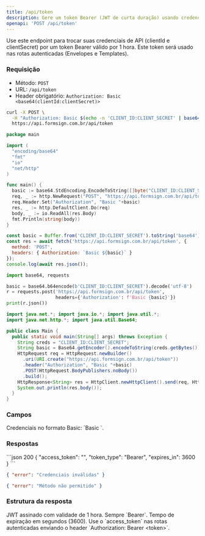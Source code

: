 ```yaml
---
title: /api/token
description: Gere um token Bearer (JWT de curta duração) usando credenciais Basic no formato `clientId:clientSecret`.
openapi: 'POST /api/token'
---
```


Use este endpoint para trocar suas credenciais de API (clientId e clientSecret) por um token Bearer válido por 1 hora. Este token será usado nas rotas autenticadas (Envelopes e Templates).

### Requisição
- Método: `POST`
- URL: `/api/token`
- Header obrigatório: `Authorization: Basic <base64(clientId:clientSecret)>`

<RequestExample>

```bash cURL
curl -X POST \
  -H "Authorization: Basic $(echo -n 'CLIENT_ID:CLIENT_SECRET' | base64)" \
  https://api.formsign.com.br/api/token
```

<CodeGroup>

```go Go
package main

import (
  "encoding/base64"
  "fmt"
  "io"
  "net/http"
)

func main() {
  basic := base64.StdEncoding.EncodeToString([]byte("CLIENT_ID:CLIENT_SECRET"))
  req, _ := http.NewRequest("POST", "https://api.formsign.com.br/api/token", nil)
  req.Header.Set("Authorization", "Basic "+basic)
  res, _ := http.DefaultClient.Do(req)
  body, _ := io.ReadAll(res.Body)
  fmt.Println(string(body))
}
```

```javascript JavaScript
const basic = Buffer.from('CLIENT_ID:CLIENT_SECRET').toString('base64');
const res = await fetch('https://api.formsign.com.br/api/token', {
  method: 'POST',
  headers: { Authorization: `Basic ${basic}` }
});
console.log(await res.json());
```

```python Python
import base64, requests

basic = base64.b64encode(b'CLIENT_ID:CLIENT_SECRET').decode('utf-8')
r = requests.post('https://api.formsign.com.br/api/token',
                  headers={'Authorization': f'Basic {basic}'})
print(r.json())
```

```java Java
import java.net.*; import java.io.*; import java.util.*;
import java.net.http.*; import java.util.Base64;

public class Main {
  public static void main(String[] args) throws Exception {
    String creds = "CLIENT_ID:CLIENT_SECRET";
    String basic = Base64.getEncoder().encodeToString(creds.getBytes());
    HttpRequest req = HttpRequest.newBuilder()
      .uri(URI.create("https://api.formsign.com.br/api/token"))
      .header("Authorization", "Basic "+basic)
      .POST(HttpRequest.BodyPublishers.noBody())
      .build();
    HttpResponse<String> res = HttpClient.newHttpClient().send(req, HttpResponse.BodyHandlers.ofString());
    System.out.println(res.body());
  }
}
```

</CodeGroup>

### Campos

<ParamField header="Authorization" type="string" required>
Credenciais no formato Basic: `Basic <base64(clientId:clientSecret)>`.
</ParamField>

### Respostas

<ResponseExample>
```json 200
{
  "access_token": "<JWT>",
  "token_type": "Bearer",
  "expires_in": 3600
}
```

```json 401
{ "error": "Credenciais inválidas" }
```

```json 405
{ "error": "Método não permitido" }
```
</ResponseExample>

### Estrutura da resposta

<ResponseField name="access_token" type="string" required>
JWT assinado com validade de 1 hora.
</ResponseField>
<ResponseField name="token_type" type="string" required>
Sempre `Bearer`.
</ResponseField>
<ResponseField name="expires_in" type="number" required>
Tempo de expiração em segundos (3600).
</ResponseField>

<Tip>
Use o `access_token` nas rotas autenticadas enviando o header `Authorization: Bearer &lt;token&gt;`.
</Tip>
